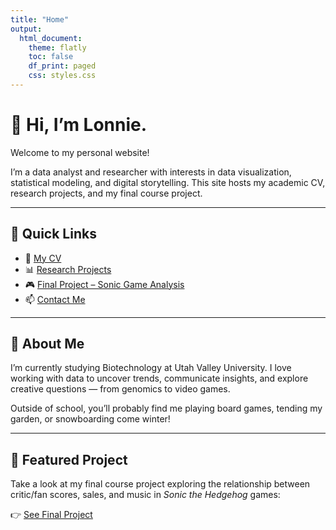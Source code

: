 ```yaml
---
title: "Home"
output: 
  html_document:
    theme: flatly
    toc: false
    df_print: paged
    css: styles.css
---
```


# 👋 Hi, I'm Lonnie.

Welcome to my personal website!

I'm a data analyst and researcher with interests in data visualization, statistical modeling, and digital storytelling. This site hosts my academic CV, research projects, and my final course project.

---

## 🔗 Quick Links

- 📄 [My CV](cv.html)  
- 📊 [Research Projects](projects.html)  
- 🎮 [Final Project – Sonic Game Analysis](final_project.html)  
- 📫 [Contact Me](contact.html)

---

## 🧠 About Me

I'm currently studying Biotechnology at Utah Valley University. I love working with data to uncover trends, communicate insights, and explore creative questions — from genomics to video games.

Outside of school, you’ll probably find me playing board games, tending my garden, or snowboarding come winter!

---

## 🚀 Featured Project

Take a look at my final course project exploring the relationship between critic/fan scores, sales, and music in *Sonic the Hedgehog* games:

👉 [See Final Project](final_project.html)
